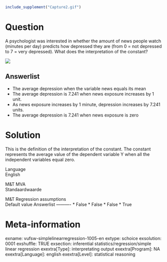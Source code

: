 ```r
include_supplement("Capture2.gif")
```

Question
========
A psychologist was interested in whether the amount of news people watch
(minutes per day) predicts how depressed they are (from 0 = not
depressed to 7 = very depressed). What does the interpretation of the
constant?  
  
![](Capture2.gif)

Answerlist
----------
* The average depression when the variable news equals its mean
* The average depression is 7.241 when news exposure increases by 1 unit.
* As news exposure increases by 1 minute, depression increases by 7.241
  units.
* The average depression is 7.241 when news exposure is zero

Solution
========





This is the definition of the interpretation of the constant. The
constant represents the average value of the dependent variable Y when
all the independent variables equal zero.





Language  
English

M&T MVA  
Standaardwaarde

M&T Regression assumptions  
Default value
Answerlist
----------
* False
* False
* False
* True

Meta-information
================
exname: vufsw-simplelinearregression-1005-en
extype: schoice
exsolution: 0001
exshuffle: TRUE
exsection: inferential statistics/regression/simple linear regression
exextra[Type]: interpretating output
exextra[Program]: NA
exextra[Language]: english
exextra[Level]: statistical reasoning

